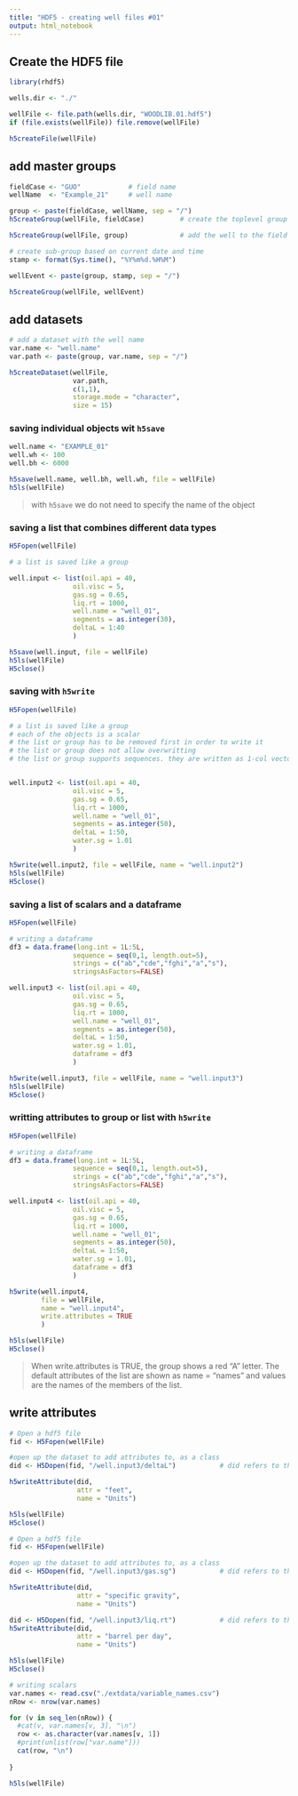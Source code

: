 ```yaml
---
title: "HDF5 - creating well files #01"
output: html_notebook
---
```


## Create the HDF5 file
```r
library(rhdf5)

wells.dir <- "./"

wellFile <- file.path(wells.dir, "WOODLIB.01.hdf5")
if (file.exists(wellFile)) file.remove(wellFile)

h5createFile(wellFile)
```

## add master groups

```r
fieldCase <- "GUO"            # field name
wellName  <- "Example_21"     # well name

group <- paste(fieldCase, wellName, sep = "/")
h5createGroup(wellFile, fieldCase)         # create the toplevel group first

h5createGroup(wellFile, group)             # add the well to the field case

# create sub-group based on current date and time
stamp <- format(Sys.time(), "%Y%m%d.%H%M")

wellEvent <- paste(group, stamp, sep = "/")

h5createGroup(wellFile, wellEvent) 
```



## add datasets

```r
# add a dataset with the well name
var.name <- "well.name"
var.path <- paste(group, var.name, sep = "/")

h5createDataset(wellFile, 
                var.path, 
                c(1,1), 
                storage.mode = "character", 
                size = 15)

```


### saving individual objects wit `h5save`
```r
well.name <- "EXAMPLE_01"
well.wh <- 100
well.bh <- 6000

h5save(well.name, well.bh, well.wh, file = wellFile)
h5ls(wellFile)
```

> with `h5save` we do not need to specify the name of the object



### saving a list that combines different data types

```r
H5Fopen(wellFile)

# a list is saved like a group

well.input <- list(oil.api = 40, 
                oil.visc = 5,
                gas.sg = 0.65,
                liq.rt = 1000,
                well.name = "well_01",
                segments = as.integer(30),
                deltaL = 1:40
                )

h5save(well.input, file = wellFile)
h5ls(wellFile)
H5close()
```



### saving with `h5write`
```r
H5Fopen(wellFile)

# a list is saved like a group
# each of the objects is a scalar
# the list or group has to be removed first in order to write it
# the list or group does not allow overwritting
# the list or group supports sequences. they are written as 1-col vectors


well.input2 <- list(oil.api = 40, 
                oil.visc = 5,
                gas.sg = 0.65,
                liq.rt = 1000,
                well.name = "well_01",
                segments = as.integer(50),
                deltaL = 1:50,
                water.sg = 1.01
                )

h5write(well.input2, file = wellFile, name = "well.input2")
h5ls(wellFile)
H5close()
```


### saving a list of scalars and a dataframe
```r
H5Fopen(wellFile)

# writing a dataframe
df3 = data.frame(long.int = 1L:5L, 
                sequence = seq(0,1, length.out=5), 
                strings = c("ab","cde","fghi","a","s"), 
                stringsAsFactors=FALSE)

well.input3 <- list(oil.api = 40, 
                oil.visc = 5,
                gas.sg = 0.65,
                liq.rt = 1000,
                well.name = "well_01",
                segments = as.integer(50),
                deltaL = 1:50,
                water.sg = 1.01,
                dataframe = df3
                )

h5write(well.input3, file = wellFile, name = "well.input3")
h5ls(wellFile)
H5close()
```

### writting attributes to group or list with `h5write`
```r
H5Fopen(wellFile)

# writing a dataframe
df3 = data.frame(long.int = 1L:5L, 
                sequence = seq(0,1, length.out=5), 
                strings = c("ab","cde","fghi","a","s"), 
                stringsAsFactors=FALSE)

well.input4 <- list(oil.api = 40, 
                oil.visc = 5,
                gas.sg = 0.65,
                liq.rt = 1000,
                well.name = "well_01",
                segments = as.integer(50),
                deltaL = 1:50,
                water.sg = 1.01,
                dataframe = df3
                )

h5write(well.input4, 
        file = wellFile, 
        name = "well.input4",
        write.attributes = TRUE
        )

h5ls(wellFile)
H5close()
```

> When write.attributes is TRUE, the group shows a red "A" letter.
The default attributes of the list are shown as name = "names" and values are the names of the members of the list.



## write attributes

```r
# Open a hdf5 file
fid <- H5Fopen(wellFile)

#open up the dataset to add attributes to, as a class
did <- H5Dopen(fid, "/well.input3/deltaL")           # did refers to the dataset

h5writeAttribute(did, 
                 attr = "feet",
                 name = "Units")

h5ls(wellFile)
H5close()
```


```r
# Open a hdf5 file
fid <- H5Fopen(wellFile)

#open up the dataset to add attributes to, as a class
did <- H5Dopen(fid, "/well.input3/gas.sg")           # did refers to the dataset

h5writeAttribute(did, 
                 attr = "specific gravity",
                 name = "Units")

did <- H5Dopen(fid, "/well.input3/liq.rt")           # did refers to the dataset
h5writeAttribute(did, 
                 attr = "barrel per day",
                 name = "Units")

h5ls(wellFile)
H5close()
```









































```r
# writing scalars
var.names <- read.csv("./extdata/variable_names.csv")
nRow <- nrow(var.names)

for (v in seq_len(nRow)) {
  #cat(v, var.names[v, 3], "\n")
  row <- as.character(var.names[v, 1])
  #print(unlist(row["var.name"]))
  cat(row, "\n")
  
}

```





```r
h5ls(wellFile)
```

